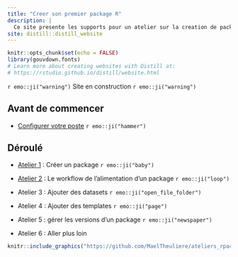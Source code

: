 ```yaml
---
title: "Creer son premier package R"
description: |
  Ce site presente les supports pour un atelier sur la creation de packages
site: distill::distill_website
---
```


```r
knitr::opts_chunk$set(echo = FALSE)
library(gouvdown.fonts)
# Learn more about creating websites with Distill at:
# https://rstudio.github.io/distill/website.html

```

`r emo::ji("warning")` Site en construction `r emo::ji("warning")`

## Avant de commencer

- [Configurer votre poste](configuration.html) `r emo::ji("hammer")`       

## Déroulé

- [Atelier 1](atelier1.html) : Créer un package `r emo::ji("baby")`

- [Atelier 2](atelier2.html) : Le workflow de l'alimentation d'un package `r emo::ji("loop")`

- Atelier 3 : Ajouter des datasets `r emo::ji("open_file_folder")`

- Atelier 4 : Ajouter des templates `r emo::ji("page")`

- Atelier 5 : gérer les versions d'un package `r emo::ji("newspaper")`

- Atelier 6 : Aller plus loin

```r
knitr::include_graphics("https://github.com/MaelTheuliere/ateliers_rpackage/raw/main/slides/www/packagescompagnons.png")
```

